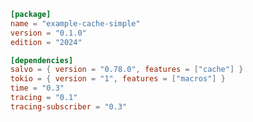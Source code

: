 
```toml  title="cache-simple/Cargo.toml"
[package]
name = "example-cache-simple"
version = "0.1.0"
edition = "2024"

[dependencies]
salvo = { version = "0.78.0", features = ["cache"] }
tokio = { version = "1", features = ["macros"] }
time = "0.3"
tracing = "0.1"
tracing-subscriber = "0.3"

```